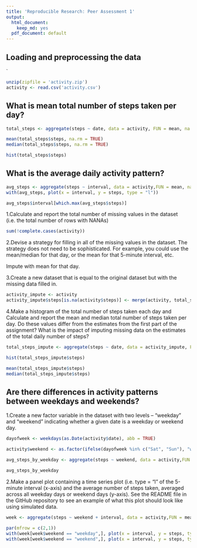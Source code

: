 ```yaml
---
title: 'Reproducible Research: Peer Assessment 1'
output:
  html_document:
    keep_md: yes
  pdf_document: default
---
```



## Loading and preprocessing the data
`
```r

unzip(zipfile = 'activity.zip')
activity <- read.csv('activity.csv')

```


## What is mean total number of steps taken per day?
```r

total_steps <- aggregate(steps ~ date, data = activity, FUN = mean, na.rm = TRUE)

mean(total_steps$steps, na.rm = TRUE)
median(total_steps$steps, na.rm = TRUE)


```

```r

hist(total_steps$steps)


```


## What is the average daily activity pattern?

```r

avg_steps <- aggregate(steps ~ interval, data = activity,FUN = mean, na.rm = TRUE)
with(avg_steps, plot(x = interval, y = steps, type = "l"))
```
```r
avg_steps$interval[which.max(avg_steps$steps)]
```


1.Calculate and report the total number of missing values in the dataset (i.e. the total number of rows with NA\color{red}{\verb|NA|}NAs)

```r
sum(!complete.cases(activity))
```


2.Devise a strategy for filling in all of the missing values in the dataset. The strategy does not need to be sophisticated. For example, you could use the mean/median for that day, or the mean for that 5-minute interval, etc.

Impute with mean for that day.


3.Create a new dataset that is equal to the original dataset but with the missing data filled in.

```r
activity_impute <- activity
activity_impute$steps[is.na(activity$steps)] <- merge(activity, total_steps, by = "date")$steps.y[is.na(activity$steps)]

```


4.Make a histogram of the total number of steps taken each day and Calculate and report the mean and median total number of steps taken per day. Do these values differ from the estimates from the first part of the assignment? What is the impact of imputing missing data on the estimates of the total daily number of steps?

```r
total_steps_impute <- aggregate(steps ~ date, data = activity_impute, FUN = mean)

hist(total_steps_impute$steps)

mean(total_steps_impute$steps)
median(total_steps_impute$steps)

```



## Are there differences in activity patterns between weekdays and weekends?

1.Create a new factor variable in the dataset with two levels – “weekday” and “weekend” indicating whether a given date is a weekday or weekend day.


```r
dayofweek <- weekdays(as.Date(activity$date), abb = TRUE)

activity$weekend <- as.factor(ifelse(dayofweek %in% c("Sat", "Sun"), "weekend", "weekday"))

avg_steps_by_weekday <- aggregate(steps ~ weekend, data = activity,FUN = mean, na.rm = TRUE)

avg_steps_by_weekday

```


2.Make a panel plot containing a time series plot (i.e. type = "l" of the 5-minute interval (x-axis) and the average number of steps taken, averaged across all weekday days or weekend days (y-axis). See the README file in the GitHub repository to see an example of what this plot should look like using simulated data.


```r
week <- aggregate(steps ~ weekend + interval, data = activity,FUN = mean, na.rm = TRUE)

par(mfrow = c(2,1))
with(week[week$weekend == "weekday",], plot(x = interval, y = steps, type = "l", main = "Weekday"))
with(week[week$weekend == "weekend",], plot(x = interval, y = steps, type = "l", main = "Weekend"))
```


